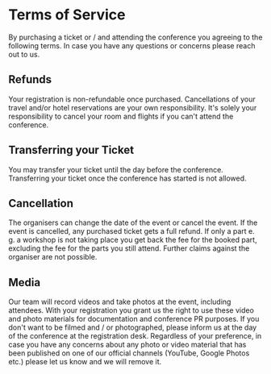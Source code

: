 # Terms of Service

By purchasing a ticket or / and attending the conference you agreeing to the following terms. In case you have any questions or concerns please reach out to us.

## Refunds

Your registration is non-refundable once purchased. Cancellations of your travel and/or hotel reservations are your own responsibility. It's solely your responsibility to cancel your room and flights if you can't attend the conference.

## Transferring your Ticket

You may transfer your ticket until the day before the conference. Transferring your ticket once the conference has started is not allowed.

## Cancellation

The organisers can change the date of the event or cancel the event. If the event is cancelled, any purchased ticket gets a full refund. If only a part e. g. a workshop is not taking place you get back the fee for the booked part, excluding the fee for the parts you still attend. Further claims against the organiser are not possible.

## Media

Our team will record videos and take photos at the event, including attendees. With your registration you grant us the right to use these video and photo materials for documentation and conference PR purposes. If you don't want to be filmed and / or photographed, please inform us at the day of the conference at the registration desk. Regardless of your preference, in case you have any concerns about any photo or video material that has been published on one of our official channels (YouTube, Google Photos etc.) please let us know and we will remove it.
